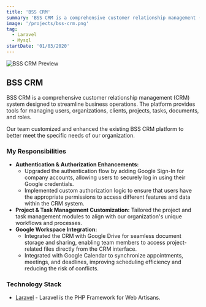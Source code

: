 ```yaml
---
title: 'BSS CRM'
summary: 'BSS CRM is a comprehensive customer relationship management (CRM) system designed to streamline business operations. The platform provides tools for managing users, organizations, clients, projects, tasks, documents, and roles.'
image: '/projects/bss-crm.png'
tag:
  - Laravel
  - Mysql
startDate: '01/03/2020'
---
```


![BSS CRM Preview](/projects/bss-crm.png)

## BSS CRM

BSS CRM is a comprehensive customer relationship management (CRM) system designed to streamline business operations. The platform provides tools for managing users, organizations, clients, projects, tasks, documents, and roles.

Our team customized and enhanced the existing BSS CRM platform to better meet the specific needs of our organization.

### My Responsibilities

- **Authentication & Authorization Enhancements:**
  - Upgraded the authentication flow by adding Google Sign-In for company accounts, allowing users to securely log in using their Google credentials.
  - Implemented custom authorization logic to ensure that users have the appropriate permissions to access different features and data within the CRM system.
- **Project & Task Management Customization:** Tailored the project and task management modules to align with our organization's unique workflows and processes.
- **Google Workspace Integration:**
  - Integrated the CRM with Google Drive for seamless document storage and sharing, enabling team members to access project-related files directly from the CRM interface.
  - Integrated with Google Calendar to synchronize appointments, meetings, and deadlines, improving scheduling efficiency and reducing the risk of conflicts.

### Technology Stack

- [Laravel](https://laravel.com/) - Laravel is the PHP Framework for Web Artisans.
